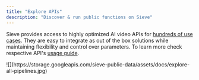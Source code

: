```yaml
---
title: "Explore APIs"
description: "Discover & run public functions on Sieve"
---
```


Sieve provides access to highly optimized AI video APIs for [hundreds of use cases](https://sievedata.com/explore).
They are easy to integrate as out of the box solutions while maintaining flexibility and control over parameters.
To learn more check respective API's [usage guide](https://sievedata.com/functions/sieve/autocrop/guide).

<Frame>
  ![](https://storage.googleapis.com/sieve-public-data/assets/docs/explore-all-pipelines.jpg)
</Frame>
